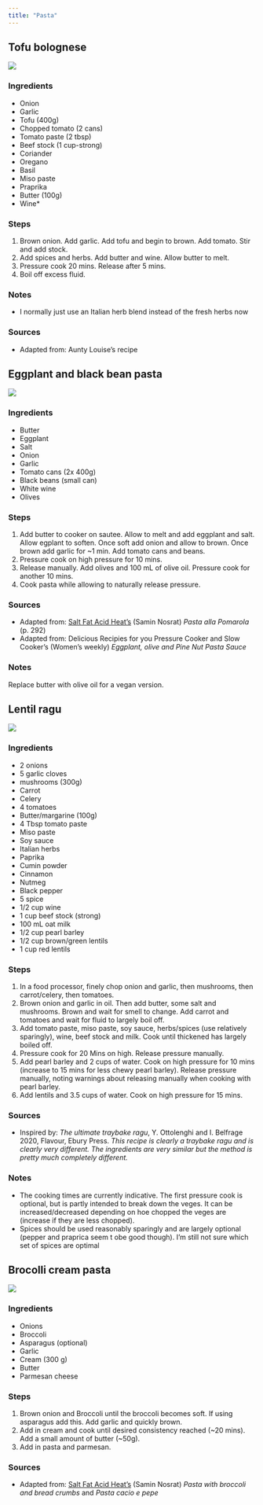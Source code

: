 ```yaml
---
title: "Pasta"
---
```


## Tofu bolognese

[![](https://img.shields.io/badge/lifecycle-stable-green.svg){fig-align="left"}](https://www.tidyverse.org/lifecycle/#stable)

### Ingredients 
- Onion
- Garlic
- Tofu (400g)
- Chopped tomato (2 cans)
- Tomato paste (2 tbsp)
- Beef stock (1 cup-strong)
- Coriander
- Oregano
- Basil
- Miso paste
- Praprika
- Butter (100g)
- Wine*

### Steps
1. Brown onion. Add garlic. Add tofu and begin to brown. Add tomato. Stir and add stock.
1. Add spices and herbs. Add butter and wine. Allow butter to melt.
1. Pressure cook 20 mins. Release after 5 mins.
1. Boil off excess fluid.

### Notes
- I normally just use an Italian herb blend instead of the fresh herbs now

### Sources
- Adapted from: Aunty Louise's recipe

## Eggplant and black bean pasta

[![](https://img.shields.io/badge/lifecycle-stable-green.svg){fig-align="left"}](https://www.tidyverse.org/lifecycle/#stable)

### Ingredients

- Butter
- Eggplant
- Salt
- Onion
- Garlic
- Tomato cans (2x 400g)
- Black beans (small can)
- White wine
- Olives

### Steps

1. Add butter to cooker on sautee. Allow to melt and add eggplant and salt. Allow egplant to soften. Once soft add onion and allow to brown. Once brown add garlic for ~1 min. Add tomato cans and beans.
1. Pressure cook on high pressure for 10 mins.
1. Release manually. Add olives and 100 mL of olive oil. Pressure cook for another 10 mins.
1. Cook pasta while allowing to naturally release pressure.

### Sources
- Adapted from: [Salt Fat Acid Heat's](https://www.saltfatacidheat.com) (Samin Nosrat) *Pasta alla Pomarola* (p. 292)
- Adapted from: Delicious Recipies for you Pressure Cooker and Slow Cooker's (Women's weekly) *Eggplant, olive and Pine Nut Pasta Sauce*

### Notes

Replace butter with olive oil for a vegan version.

## Lentil ragu
[![](https://img.shields.io/badge/lifecycle-maturing-orange.svg){fig-align="left"}](https://www.tidyverse.org/lifecycle/#maturing)

### Ingredients

- 2 onions
- 5 garlic cloves
- mushrooms (300g)
- Carrot
- Celery
- 4 tomatoes
- Butter/margarine (100g)
- 4 Tbsp tomato paste
- Miso paste
- Soy sauce
- Italian herbs
- Paprika
- Cumin powder
- Cinnamon
- Nutmeg
- Black pepper
- 5 spice
- 1/2 cup wine
- 1 cup beef stock (strong)
- 100 mL oat milk
- 1/2 cup pearl barley
- 1/2 cup brown/green lentils
- 1 cup red lentils

### Steps

1. In a food processor, finely chop onion and garlic, then mushrooms, then carrot/celery, then tomatoes.
1. Brown onion and garlic in oil. Then add butter, some salt and mushrooms. Brown and wait for smell to change. Add carrot and tomatoes and wait for fluid to largely boil off.
1. Add tomato paste, miso paste, soy sauce, herbs/spices (use relatively sparingly), wine, beef stock and milk. Cook until thickened has largely boiled off.
1. Pressure cook for 20 Mins on high.  Release pressure manually.
1. Add pearl barley and 2 cups of water. Cook on high pressure for 10 mins (increase to 15 mins for less chewy pearl barley). Release pressure manually, noting warnings about releasing manually when cooking with pearl barley.
1. Add lentils and 3.5 cups of water. Cook on high pressure for 15 mins.


### Sources
- Inspired by: *The ultimate traybake ragu*, Y. Ottolenghi and I. Belfrage 2020, Flavour, Ebury Press. *This recipe is clearly a traybake ragu and is clearly very different. The ingredients are very similar but the method is pretty much completely different.*

### Notes
- The cooking times are currently indicative. The first pressure cook is optional, but is partly intended to break down the veges. It can be increased/decreased depending on hoe chopped the veges are (increase if they are less chopped).
- Spices should be used reasonably sparingly and are largely optional (pepper and praprica seem t obe good though). I'm still not sure which set of spices are optimal

## Brocolli cream pasta
[![](https://img.shields.io/badge/lifecycle-experimental-orange.svg){fig-align="left"}](https://www.tidyverse.org/lifecycle/#experimental)

### Ingredients

- Onions
- Broccoli
- Asparagus (optional)
- Garlic
- Cream (300 g)
- Butter
- Parmesan cheese


### Steps

1. Brown onion and Broccoli until the broccoli becomes soft. If using asparagus add this.  Add garlic and quickly brown.
1. Add in cream and cook until desired consistency reached (~20 mins). Add a small amount of butter (~50g).
1. Add in pasta and parmesan.

### Sources
- Adapted from: [Salt Fat Acid Heat's](https://www.saltfatacidheat.com) (Samin Nosrat) *Pasta with broccoli and bread crumbs* and *Pasta cacio e pepe*